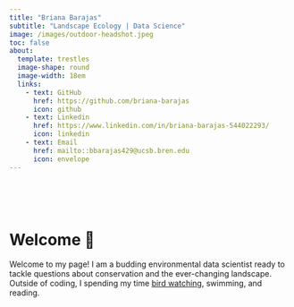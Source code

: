 ```yaml
---
title: "Briana Barajas"
subtitle: "Landscape Ecology | Data Science"
image: /images/outdoor-headshot.jpeg
toc: false
about:
  template: trestles
  image-shape: round
  image-width: 18em
  links: 
    - text: GitHub
      href: https://github.com/briana-barajas
      icon: github
    - text: Linkedin
      href: https://www.linkedin.com/in/briana-barajas-544022293/ 
      icon: linkedin
    - text: Email
      href: mailto::bbarajas429@ucsb.bren.edu
      icon: envelope
---
```


| 
| 
| 
| 

# Welcome 🐛 {.center-text-title}

<p class="center-text-about">

Welcome to my page! I am a budding environmental data scientist ready to tackle questions about conservation and the ever-changing landscape. Outside of coding, I spending my time [bird watching](https://briana-barajas.github.io/about.html#bird-watching), swimming, and reading.

</p>
